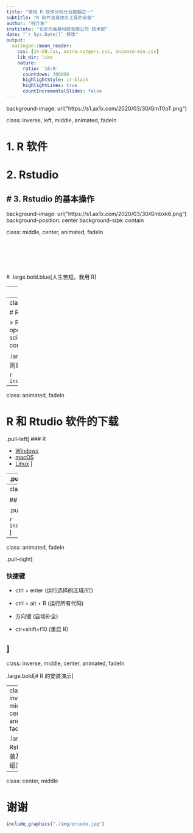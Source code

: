 ```yaml
---
title: "使用 R 软件分析光合数据之一"
subtitle: "R 软件及其相关工具的安装"
author: "祝介东"
institute: "北京力高泰科技有限公司 技术部"
date: "`r Sys.Date()` 修改"
output:
  xaringan::moon_reader:
    css: [zh-CN.css, extra-rutgers.css, animate-min.css]
    lib_dir: libs
    nature:
      ratio: '16:9'
      countdown: 300000
      highlightStyle: ir-black
      highlightLines: true
      countIncrementalSlides: false
---
```

background-image: url("https://s1.ax1x.com/2020/03/30/GmT0oT.png")

class: inverse, left, middle, animated, fadeIn

# 1. R 软件

# 2. Rstudio

# 3. Rstudio 的基本操作
---
background-image: url("https://s1.ax1x.com/2020/03/30/Gmbxk6.png")
background-position: center
background-size: contain

class: middle, center, animated, fadeIn

<br />
<br />
<br />
<br />
<br />
# .large.bold.blue[人生苦短，我用 R]

---
class: animated, fadeIn

# R 软件 

R 是一款专用于统计计算和图形的自由软件，是由统计学家编写的软件。

- 免费

- 非常多的软件包支持 ([pakcages](https://mirrors.tuna.tsinghua.edu.cn/CRAN/))

- 跨平台

- 简单易学

---
class: animated, fadeIn

# Rstudio

> RStudio’s mission is to create free and open-source software for data science, scientific research, and technical communication. 

.large.bold.tomato[其出品的 Rstudio 软件则是用 R 写代码的最佳搭档！]

```r
include_graphics("./img/timeline.png")
```



---
class: animated, fadeIn

# R 和 Rtudio 软件的下载


.pull-left[
### R

- [Windows](https://mirrors.tuna.tsinghua.edu.cn/CRAN/bin/windows/)
- [macOS](https://mirrors.tuna.tsinghua.edu.cn/CRAN/bin/macosx/)
- [Linux](https://mirrors.tuna.tsinghua.edu.cn/CRAN/bin/linux/)
]

--
.pull-right[

### RStudio: 

- [Download](https://www.rstudio.com/products/rstudio/download/#download)
]

<br />
<br />
.blue[R 软件是具体执行分析的软件， Rsutdio 则为我们写代码的一个环境。即 R 是具体执行代码，进行分析工作的部分，是核心部分，我们可以没有 Rstudio，但不能没有 R，Rsutido 使我们能够更方便的进行代码编写。]
---
class: animated, fadeIn


## RStudio 使用

.pull-left[

```r
include_graphics("http://www.sthda.com/sthda/RDoc/images/rstudio.png")
```
]

--
class: animated, fadeIn

.pull-right[

### 快捷键

- ctrl + enter (运行选择的区域/行)

- ctrl + alt + R (运行所有代码)

- 方向键 (自动补全)

- ctr+shift+f10 (重启 R)

]
---
class: inverse, middle, center, animated, fadeIn

.large.bold[# R 的安装演示]


---
class: inverse, middle, center, animated, fadeIn

.large.bold[# Rstudio 的安装及简单介绍演示]


---

class: center, middle

# 谢谢
```r
include_graphics("./img/qrcode.jpg")
```
